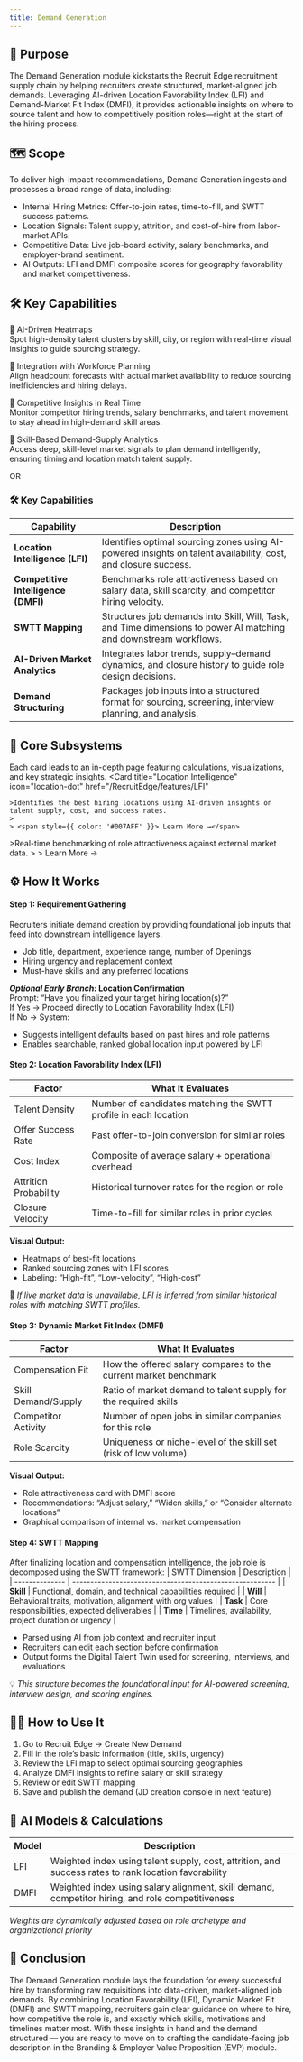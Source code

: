 ```yaml
---
title: Demand Generation
---
```


## 🎯 Purpose
The Demand Generation module kickstarts the Recruit Edge recruitment supply chain by helping recruiters create structured, market-aligned job demands.
Leveraging AI-driven Location Favorability Index (LFI) and Demand-Market Fit Index (DMFI), it provides actionable insights on where to source talent and how to competitively position roles—right at the start of the hiring process.

## 🗺️ Scope 
To deliver high-impact recommendations, Demand Generation ingests and processes a broad range of data, including:
- Internal Hiring Metrics: Offer-to-join rates, time-to-fill, and SWTT success patterns.
- Location Signals: Talent supply, attrition, and cost-of-hire from labor-market APIs.
- Competitive Data: Live job-board activity, salary benchmarks, and employer-brand sentiment.
- AI Outputs: LFI and DMFI composite scores for geography favorability and market competitiveness.

## 🛠️ Key Capabilities
 🔹 AI-Driven Heatmaps  
Spot high-density talent clusters by skill, city, or region with real-time visual insights to guide sourcing strategy.

🔹 Integration with Workforce Planning  
Align headcount forecasts with actual market availability to reduce sourcing inefficiencies and hiring delays.

🔹 Competitive Insights in Real Time  
Monitor competitor hiring trends, salary benchmarks, and talent movement to stay ahead in high-demand skill areas.

🔹 Skill-Based Demand-Supply Analytics  
Access deep, skill-level market signals to plan demand intelligently, ensuring timing and location match talent supply.

OR

### 🛠️ Key Capabilities 
> 
| Capability                          | Description                                                                                                       |
| ----------------------------------- | ----------------------------------------------------------------------------------------------------------------- |
| **Location Intelligence (LFI)**     | Identifies optimal sourcing zones using AI-powered insights on talent availability, cost, and closure success.    |
| **Competitive Intelligence (DMFI)** | Benchmarks role attractiveness based on salary data, skill scarcity, and competitor hiring velocity.              |
| **SWTT Mapping**                    | Structures job demands into Skill, Will, Task, and Time dimensions to power AI matching and downstream workflows. |
| **AI-Driven Market Analytics**      | Integrates labor trends, supply–demand dynamics, and closure history to guide role design decisions.              |
| **Demand Structuring**              | Packages job inputs into a structured format for sourcing, screening, interview planning, and analysis.           |

## 🧩 Core Subsystems  
Each card leads to an in-depth page featuring calculations, visualizations, and key strategic insights.
<CardGroup cols={2}>
  <Card
    title="Location Intelligence"
    icon="location-dot"
    href="/RecruitEdge/features/LFI"
  >
    >Identifies the best hiring locations using AI-driven insights on talent supply, cost, and success rates.
    >
    > <span style={{ color: '#007AFF' }}> Learn More →</span>
  </Card>
  <Card
    title="Competitive Intelligence"
    icon="chart-line"
    href="/RecruitEdge/features/DMFI"
  >
    >Real-time benchmarking of role attractiveness against external market data.
    >
    ><span style={{ color: '#007AFF' }}> Learn More →</span>
  </Card>
</CardGroup>

## ⚙️ How It Works 
#### **Step 1: Requirement Gathering**
>
Recruiters initiate demand creation by providing foundational job inputs that feed into downstream intelligence layers.  
- Job title, department, experience range, number of Openings
- Hiring urgency and replacement context
- Must-have skills and any preferred locations
>
**_Optional Early Branch:_ Location Confirmation**  
Prompt: “Have you finalized your target hiring location(s)?”  
If Yes → Proceed directly to Location Favorability Index (LFI)  
If No → System:
- Suggests intelligent defaults based on past hires and role patterns
- Enables searchable, ranked global location input powered by LFI

#### **Step 2: Location Favorability Index (LFI)**
>
| Factor                | What It Evaluates                                                            | 
| ----------------------| -----------------------------------------------------------------------|
| Talent Density        | Number of candidates matching the SWTT profile in each location        | 
| Offer Success Rate    | Past offer-to-join conversion for similar roles                        | 
| Cost Index            | Composite of average salary + operational overhead                     | 
| Attrition Probability | Historical turnover rates for the region or role                       |
| Closure Velocity      | Time-to-fill for similar roles in prior cycles                         |

**Visual Output:**
- Heatmaps of best-fit locations
- Ranked sourcing zones with LFI scores
- Labeling: “High-fit”, “Low-velocity”, “High-cost” 

🔄 _If live market data is unavailable, LFI is inferred from similar historical roles with matching SWTT profiles._

#### **Step 3: Dynamic Market Fit Index (DMFI)**
>
| Factor                | What It Evaluates                                                            | 
| ----------------------| -----------------------------------------------------------------------|
| Compensation Fit      | How the offered salary compares to the current market benchmark        | 
| Skill Demand/Supply   | Ratio of market demand to talent supply for the required skills        | 
| Competitor Activity   | Number of open jobs in similar companies for this role                 | 
| Role Scarcity         | Uniqueness or niche-level of the skill set (risk of low volume)        |

**Visual Output:**
- Role attractiveness card with DMFI score
- Recommendations: “Adjust salary,” “Widen skills,” or “Consider alternate locations”
- Graphical comparison of internal vs. market compensation

#### **Step 4: SWTT Mapping**  
>
After finalizing location and compensation intelligence, the job role is decomposed using the SWTT framework:
| SWTT Dimension | Description                                              |
| -------------- | -------------------------------------------------------- |
| **Skill**      | Functional, domain, and technical capabilities required  |
| **Will**       | Behavioral traits, motivation, alignment with org values |
| **Task**       | Core responsibilities, expected deliverables             |
| **Time**       | Timelines, availability, project duration or urgency     |
- Parsed using AI from job context and recruiter input
- Recruiters can edit each section before confirmation
- Output forms the Digital Talent Twin used for screening, interviews, and evaluations

 💡 _This structure becomes the foundational input for AI-powered screening, interview design, and scoring engines._

## 🧑‍💻 How to Use It

1. Go to Recruit Edge → Create New Demand
2. Fill in the role’s basic information (title, skills, urgency)
3. Review the LFI map to select optimal sourcing geographies
4. Analyze DMFI insights to refine salary or skill strategy
5. Review or edit SWTT mapping
6. Save and publish the demand (JD creation console in next feature)

## 📐 AI Models & Calculations
>
| Model         | Description                                                                                  |
| --------------| ---------------------------------------------------------------------------------------------------- |
| LFI           | Weighted index using talent supply, cost, attrition, and success rates to rank location favorability |
| DMFI          | Weighted index using salary alignment, skill demand, competitor hiring, and role competitiveness     |

_Weights are dynamically adjusted based on role archetype and organizational priority_

##  📌 Conclusion
The Demand Generation module lays the foundation for every successful hire by transforming raw requisitions into data-driven, market-aligned job demands. 
By combining Location Favorability (LFI), Dynamic Market Fit (DMFI) and SWTT mapping, recruiters gain clear guidance on where to hire, how competitive the role is, and exactly which skills, motivations and timelines matter most. 
With these insights in hand and the demand structured — you are ready to move on to crafting the candidate-facing job description in the Branding & Employer Value Proposition (EVP) module.